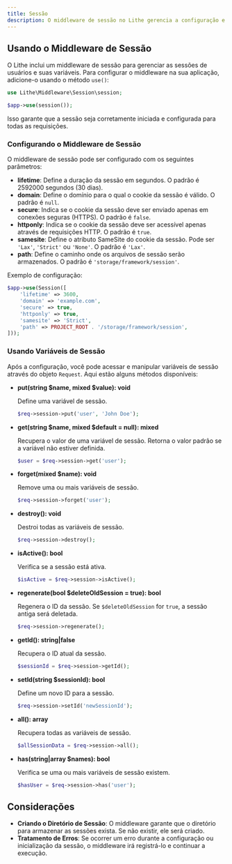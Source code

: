 ```yaml
---
title: Sessão  
description: O middleware de sessão no Lithe gerencia a configuração e o controle da sessão do usuário.  
---
```


## Usando o Middleware de Sessão

O Lithe inclui um middleware de sessão para gerenciar as sessões de usuários e suas variáveis. Para configurar o middleware na sua aplicação, adicione-o usando o método `use()`:

```php
use Lithe\Middleware\Session\session;

$app->use(session());
```

Isso garante que a sessão seja corretamente iniciada e configurada para todas as requisições.

### Configurando o Middleware de Sessão

O middleware de sessão pode ser configurado com os seguintes parâmetros:

- **lifetime**: Define a duração da sessão em segundos. O padrão é 2592000 segundos (30 dias).
- **domain**: Define o domínio para o qual o cookie da sessão é válido. O padrão é `null`.
- **secure**: Indica se o cookie da sessão deve ser enviado apenas em conexões seguras (HTTPS). O padrão é `false`.
- **httponly**: Indica se o cookie da sessão deve ser acessível apenas através de requisições HTTP. O padrão é `true`.
- **samesite**: Define o atributo SameSite do cookie da sessão. Pode ser `'Lax'`, `'Strict'` ou `'None'`. O padrão é `'Lax'`.
- **path**: Define o caminho onde os arquivos de sessão serão armazenados. O padrão é `'storage/framework/session'`.

Exemplo de configuração:

```php
$app->use(Session([
    'lifetime' => 3600,
    'domain' => 'example.com',
    'secure' => true,
    'httponly' => true,
    'samesite' => 'Strict',
    'path' => PROJECT_ROOT . '/storage/framework/session',
]));
```

### Usando Variáveis de Sessão

Após a configuração, você pode acessar e manipular variáveis de sessão através do objeto `Request`. Aqui estão alguns métodos disponíveis:

- **put(string $name, mixed $value): void**

  Define uma variável de sessão.

  ```php
  $req->session->put('user', 'John Doe');
  ```

- **get(string $name, mixed $default = null): mixed**

  Recupera o valor de uma variável de sessão. Retorna o valor padrão se a variável não estiver definida.

  ```php
  $user = $req->session->get('user');
  ```

- **forget(mixed $name): void**

  Remove uma ou mais variáveis de sessão.

  ```php
  $req->session->forget('user');
  ```

- **destroy(): void**

  Destroi todas as variáveis de sessão.

  ```php
  $req->session->destroy();
  ```

- **isActive(): bool**

  Verifica se a sessão está ativa.

  ```php
  $isActive = $req->session->isActive();
  ```

- **regenerate(bool $deleteOldSession = true): bool**

  Regenera o ID da sessão. Se `$deleteOldSession` for `true`, a sessão antiga será deletada.

  ```php
  $req->session->regenerate();
  ```

- **getId(): string|false**

  Recupera o ID atual da sessão.

  ```php
  $sessionId = $req->session->getId();
  ```

- **setId(string $sessionId): bool**

  Define um novo ID para a sessão.

  ```php
  $req->session->setId('newSessionId');
  ```

- **all(): array**

  Recupera todas as variáveis de sessão.

  ```php
  $allSessionData = $req->session->all();
  ```

- **has(string|array $names): bool**

  Verifica se uma ou mais variáveis de sessão existem.

  ```php
  $hasUser = $req->session->has('user');
  ```

## Considerações

- **Criando o Diretório de Sessão**: O middleware garante que o diretório para armazenar as sessões exista. Se não existir, ele será criado.
- **Tratamento de Erros**: Se ocorrer um erro durante a configuração ou inicialização da sessão, o middleware irá registrá-lo e continuar a execução.
